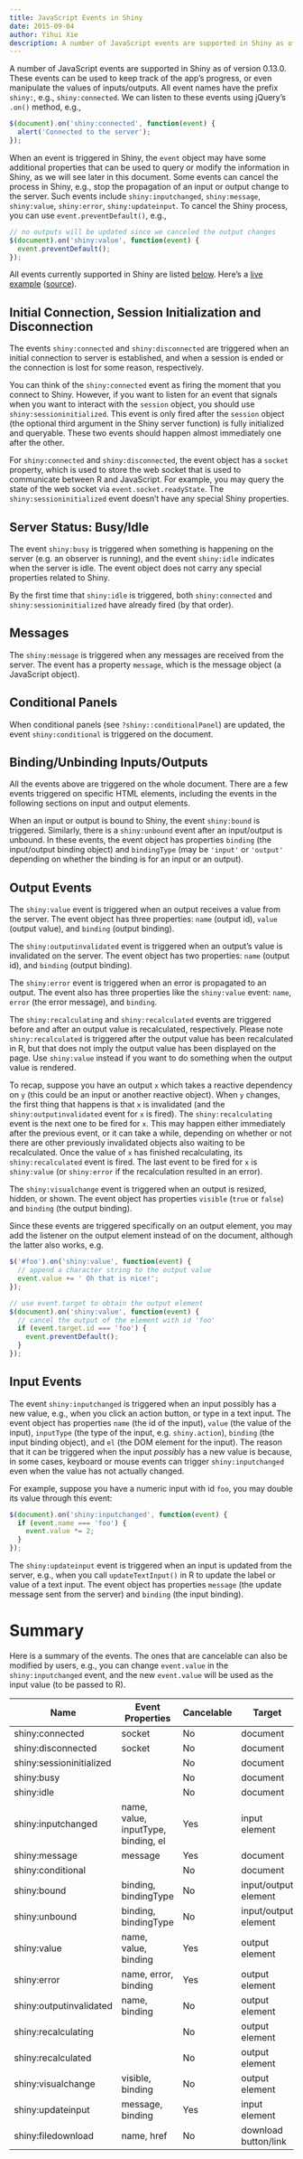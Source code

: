 ```yaml
---
title: JavaScript Events in Shiny
date: 2015-09-04
author: Yihui Xie
description: A number of JavaScript events are supported in Shiny as of version 0.13.0. These events can be used to keep track of the app's progress, or even manipulate the values of inputs/outputs.
---
```


A number of JavaScript events are supported in Shiny as of version 0.13.0. These events can be used to keep track of the app's progress, or even manipulate the values of inputs/outputs. All event names have the prefix `shiny:`, e.g., `shiny:connected`. We can listen to these events using jQuery's `.on()` method, e.g.,

````javascript
$(document).on('shiny:connected', function(event) {
  alert('Connected to the server');
});
````

When an event is triggered in Shiny, the `event` object may have some additional properties that can be used to query or modify the information in Shiny, as we will see later in this document. Some events can cancel the process in Shiny, e.g., stop the propagation of an input or output change to the server. Such events include `shiny:inputchanged`, `shiny:message`, `shiny:value`, `shiny:error`, `shiny:updateinput`. To cancel the Shiny process, you can use `event.preventDefault()`, e.g.,

````javascript
// no outputs will be updated since we canceled the output changes
$(document).on('shiny:value', function(event) {
  event.preventDefault();
});
````

All events currently supported in Shiny are listed [below](#summary). Here's a [live example](https://gallery.shinyapps.io/107-events) ([source](https://github.com/rstudio/shiny-examples/tree/master/107-events)).

## Initial Connection, Session Initialization and Disconnection

The events `shiny:connected` and `shiny:disconnected` are triggered when an initial connection to server is established, and when a session is ended or the connection is lost for some reason, respectively.

You can think of the `shiny:connected` event as firing the moment that you connect to Shiny. However, if you want to listen for an event that signals when you want to interact with the `session` object, you should use `shiny:sessioninitialized`. This event is only fired after the `session` object (the optional third argument in the Shiny server function) is fully initialized and queryable. These two events should happen almost immediately one after the other.

For `shiny:connected` and `shiny:disconnected`, the event object has a `socket` property, which is used to store the web socket that is used to communicate between R and JavaScript. For example, you may query the state of the web socket via `event.socket.readyState`. The `shiny:sessioninitialized` event doesn't have any special Shiny properties.

## Server Status: Busy/Idle

The event `shiny:busy` is triggered when something is happening on the server (e.g. an observer is running), and the event `shiny:idle` indicates when the server is idle. The event object does not carry any special properties related to Shiny.

By the first time that `shiny:idle` is triggered, both `shiny:connected` and `shiny:sessioninitialized` have already fired (by that order).

## Messages

The `shiny:message` is triggered when any messages are received from the server. The event has a property `message`, which is the message object (a JavaScript object).

## Conditional Panels

When conditional panels (see `?shiny::conditionalPanel`) are updated, the event `shiny:conditional` is triggered on the document.

## Binding/Unbinding Inputs/Outputs

All the events above are triggered on the whole document. There are a few events triggered on specific HTML elements, including the events in the following sections on input and output elements.

When an input or output is bound to Shiny, the event `shiny:bound` is triggered. Similarly, there is a `shiny:unbound` event after an input/output is unbound. In these events, the event object has properties `binding` (the input/output binding object) and `bindingType` (may be `'input'` or `'output'` depending on whether the binding is for an input or an output).

## Output Events

The `shiny:value` event is triggered when an output receives a value from the server. The event object has three properties: `name` (output id), `value` (output value), and `binding` (output binding).

The `shiny:outputinvalidated` event is triggered when an output's value is invalidated on the server. The event object has two properties: `name` (output id), and `binding` (output binding).

The `shiny:error` event is triggered when an error is propagated to an output. The event also has three properties like the `shiny:value` event: `name`, `error` (the error message), and `binding`.

The `shiny:recalculating` and `shiny:recalculated` events are triggered before and after an output value is recalculated, respectively. Please note `shiny:recalculated` is triggered after the output value has been recalculated in R, but that does not imply the output value has been displayed on the page. Use `shiny:value` instead if you want to do something when the output value is rendered.

To recap, suppose you have an output `x` which takes a reactive dependency on `y` (this could be an input or another reactive object). When `y` changes, the first thing that happens is that `x` is invalidated (and the `shiny:outputinvalidated` event for `x` is fired). The `shiny:recalculating` event is the next one to be fired for `x`. This may happen either immediately after the previous event, or it can take a while, depending on whether or not there are other previously invalidated objects also waiting to be recalculated. Once the value of `x` has finished recalculating, its `shiny:recalculated` event is fired. The last event to be fired for `x` is `shiny:value` (or `shiny:error` if the recalculation resulted in an error).

The `shiny:visualchange` event is triggered when an output is resized, hidden, or shown. The event object has properties `visible` (`true` or `false`) and `binding` (the output binding).

Since these events are triggered specifically on an output element, you may add the listener on the output element instead of on the document, although the latter also works, e.g.

````javascript
$('#foo').on('shiny:value', function(event) {
  // append a character string to the output value
  event.value += ' Oh that is nice!';
});

// use event.target to obtain the output element
$(document).on('shiny:value', function(event) {
  // cancel the output of the element with id 'foo'
  if (event.target.id === 'foo') {
    event.preventDefault();
  }
});
````

## Input Events

The event `shiny:inputchanged` is triggered when an input possibly has a new value, e.g., when you click an action button, or type in a text input. The event object has properties `name` (the id of the input), `value` (the value of the input), `inputType` (the type of the input, e.g. `shiny.action`), `binding` (the input binding object), and `el` (the DOM element for the input). The reason that it can be triggered when the input *possibly* has a new value is because, in some cases, keyboard or mouse events can trigger `shiny:inputchanged` even when the value has not actually changed.

For example, suppose you have a numeric input with id `foo`, you may double its value through this event:

````javascript
$(document).on('shiny:inputchanged', function(event) {
  if (event.name === 'foo') {
    event.value *= 2;
  }
});
````


The `shiny:updateinput` event is triggered when an input is updated from the server, e.g., when you call `updateTextInput()` in R to update the label or value of a text input. The event object has properties `message` (the update message sent from the server) and `binding` (the input binding).

# Summary

Here is a summary of the events. The ones that are cancelable can also be modified by users, e.g., you can change `event.value` in the `shiny:inputchanged` event, and the new `event.value` will be used as the input value (to be passed to R). 

:::{.table-striped style="font-size:85%;"}

| Name                     | Event Properties                    | Cancelable | Target               |
|--------------------------|-------------------------------------|------------|----------------------|
| shiny:connected          | socket                              | No         | document             |
| shiny:disconnected       | socket                              | No         | document             |
| shiny:sessioninitialized |                                     | No         | document             |
| shiny:busy               |                                     | No         | document             |
| shiny:idle               |                                     | No         | document             |
| shiny:inputchanged       | name, value, inputType, binding, el | Yes        | input element        |
| shiny:message            | message                             | Yes        | document             |
| shiny:conditional        |                                     | No         | document             |
| shiny:bound              | binding, bindingType                | No         | input/output element |
| shiny:unbound            | binding, bindingType                | No         | input/output element |
| shiny:value              | name, value, binding                | Yes        | output element       |
| shiny:error              | name, error, binding                | Yes        | output element       |
| shiny:outputinvalidated  | name, binding                       | No         | output element       |
| shiny:recalculating      |                                     | No         | output element       |
| shiny:recalculated       |                                     | No         | output element       |
| shiny:visualchange       | visible, binding                    | No         | output element       |
| shiny:updateinput        | message, binding                    | Yes        | input element        |
| shiny:filedownload       | name, href                          | No         | download button/link |
:::